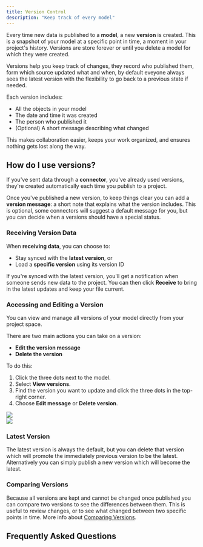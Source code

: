 ```yaml
---
title: Version Control
description: "Keep track of every model"
---
```


Every time new data is published to a **model**, a new **version** is created. 
This is a snapshot of your model at a specific point in time, a moment in your project's history. 
Versions are store forever or until you delete a model for which they were created.

Versions help you keep track of changes, they record who published them, form which source 
updated what and when, by default eveyone always sees the latest version with the flexibility
to go back to a previous state if needed.

Each version includes:
- All the objects in your model  
- The date and time it was created  
- The person who published it  
- (Optional) A short message describing what changed

This makes collaboration easier, keeps your work organized, and ensures nothing gets lost along the way.

## How do I use versions?

If you've sent data through a **connector**, you've already used versions, they're 
created automatically each time you publish to a project.

Once you've published a new version, to keep things clear you can add a **version message**:
a short note that explains what the version includes. This is optional, some connectors 
will suggest a default message for you, but you can decide when a versions should have a special status.

### Receiving Version Data
When **receiving data**, you can choose to:
- Stay synced with the **latest version**, or  
- Load a **specific version** using its version ID

If you're synced with the latest version, you'll get a notification when someone 
sends new data to the project. You can then click **Receive** to bring in the latest 
updates and keep your file current.

### Accessing and Editing a Version

You can view and manage all versions of your model directly from your project space.

There are two main actions you can take on a version:

- **Edit the version message**
- **Delete the version**

To do this:

1. Click the three dots next to the model.
2. Select **View versions**.
3. Find the version you want to update and click the three dots in the top-right corner.
4. Choose **Edit message** or **Delete version**.

<Frame>
<img src="/images/workspaces/version-access.jpg"/>
</Frame>
<br/>
<Frame>
<img src="/images/workspaces/version-settings.jpg"/>
</Frame>

### Latest Version
The latest version is always the default, but you can delete that version which will 
promote the immediately previous version to be the latest. Alternatively you can simply 
publish a new version which will become the latest.

### Comparing Versions
Because all versions are kept and cannot be changed once published you can compare 
two versions to see the differences between them. This is useful to review changes, 
or to see what changed between two specific points in time. More info about [Comparing Versions](/3d-viewer/compare-versions).

## Frequently Asked Questions


<Versions />
